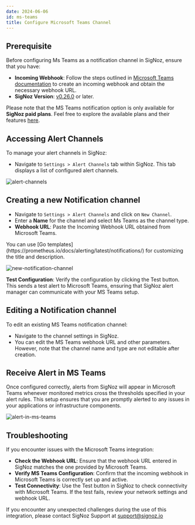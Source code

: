 ```yaml
---
date: 2024-06-06
id: ms-teams
title: Configure Microsoft Teams Channel
---
```


## Prerequisite

Before configuring Ms Teams as a notification channel in SigNoz, ensure that you have:
- **Incoming Webhook**: Follow the steps outlined in [ Microsoft Teams documentation](https://docs.microsoft.com/en-us/microsoftteams/platform/webhooks-and-connectors/how-to/add-incoming-webhook) to create an incoming webhook and obtain the necessary webhook URL.
- **SigNoz Version**: [v0.26.0](https://github.com/SigNoz/signoz/releases/tag/v0.26.0) or later.

<Admonition type="info">

Please note that the MS Teams notification option is only available for **SigNoz paid plans**. 
Feel free to explore the available plans and their features [here](https://signoz.io/pricing/).


</Admonition>

## Accessing Alert Channels

To manage your alert channels in SigNoz:

- Navigate to `Settings > Alert Channels` tab within SigNoz. This tab displays a list of configured alert channels.

![alert-channels](/img/docs/alert-channels.webp)

## Creating a new Notification channel

- Navigate to `Settings > Alert Channels` and click on `New Channel`.
- Enter a **Name** for the channel and select Ms Teams as the channel type.
- **Webhook URL**: Paste the Incoming Webhook URL obtained from Microsoft Teams.

<Admonition>
You can use [Go templates](https://prometheus.io/docs/alerting/latest/notifications/) for customizing the title and description.
</Admonition>

![new-notification-channel](/img/docs/ms-teams-new-channel.webp)


**Test Configuration**: 
Verify the configuration by clicking the Test button. This sends a test alert to Microsoft Teams, ensuring that SigNoz alert manager can communicate with your MS Teams setup.

## Editing a Notification channel 

To edit an existing MS Teams notification channel:
- Navigate to the channel settings in SigNoz.
- You can edit the MS Teams webhook URL and other parameters. However, note that the channel name and type are not editable after creation.


## Receive Alert in MS Teams
Once configured correctly, alerts from SigNoz will appear in Microsoft Teams whenever monitored metrics cross the thresholds specified in your alert rules. This setup ensures that you are promptly alerted to any issues in your applications or infrastructure components.

![alert-in-ms-teams](/img/docs/alert-in-ms-teams.webp)

## Troubleshooting
If you encounter issues with the Microsoft Teams integration:

- **Check the Webhook URL**: Ensure that the webhook URL entered in SigNoz matches the one provided by Microsoft Teams.
- **Verify MS Teams Configuration**: Confirm that the incoming webhook in Microsoft Teams is correctly set up and active.
- **Test Connectivity**: Use the Test button in SigNoz to check connectivity with Microsoft Teams. If the test fails, review your network settings and webhook URL.

<Admonition type="tip">

If you encounter any unexpected challenges during the use of this integration, please contact SigNoz Support at support@signoz.io

</Admonition>
